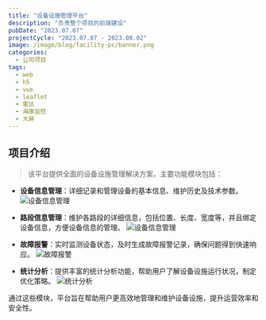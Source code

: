 ```yaml
---
title: "设备设施管理平台"
description: "负责整个项目的前端建设"
pubDate: "2023.07.07"
projectCycle: "2023.07.07 - 2023.08.02"
image: /image/blog/facility-pc/banner.png
categories:
  - 公司项目
tags:
  - web
  - h5
  - vue
  - leaflet
  - 雷达
  - 海康监控
  - 大屏
---
```


## 项目介绍
> 该平台提供全面的设备设施管理解决方案，主要功能模块包括：

- **设备信息管理**：详细记录和管理设备的基本信息、维护历史及技术参数。
![设备信息管理](/image/blog/facility-pc/assets.png)

- **路段信息管理**：维护各路段的详细信息，包括位置、长度、宽度等，并且绑定设备信息，方便设备信息的管理。
![设备信息管理](/image/blog/facility-pc/road.png)

- **故障报警**：实时监测设备状态，及时生成故障报警记录，确保问题得到快速响应。
![故障报警](/image/blog/facility-pc/fault.png)

- **统计分析**：提供丰富的统计分析功能，帮助用户了解设备设施运行状况，制定优化策略。
![统计分析](/image/blog/facility-pc/statistics.png)

通过这些模块，平台旨在帮助用户更高效地管理和维护设备设施，提升运营效率和安全性。

